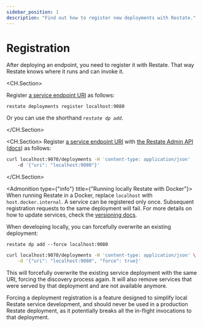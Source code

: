 ```yaml
---
sidebar_position: 1
description: "Find out how to register new deployments with Restate."
---
```



# Registration

After deploying an endpoint, you need to register it with Restate.
That way Restate knows where it runs and can invoke it.

<Tabs groupId="interface" queryString>
<TabItem value="cli" label="CLI">

<CH.Section>

Register [a service endpoint URI](focus://1[30:44]) as follows:

```shell
restate deployments register localhost:9080
```

Or you can use the shorthand _`restate dp add`_.

</CH.Section>

</TabItem>
<TabItem value="curl" label="curl">

<CH.Section>
Register [a service endpoint URI](focus://1[72:99]) with [the Restate Admin API](focus://1[5:19]) ([docs](/references/admin-api#tag/deployment/operation/create_deployment)) as follows:

```bash
curl localhost:9070/deployments -H 'content-type: application/json'
    -d '{"uri": "localhost:9080"}'
```

</CH.Section>
</TabItem>
</Tabs>

<Admonition type={"info"} title={"Running locally Restate with Docker"}>
When running Restate in a Docker, replace `localhost` with `host.docker.internal`.
</Admonition>
<Admonition type="info" title="Updating services">
A service can be registered only once. Subsequent registration requests to the same deployment will fail. For more details on how to update services, check the [versioning docs](/operate/versioning).
</Admonition>

When developing locally, you can forcefully overwrite an existing deployment:

<Tabs groupId="interface" queryString>
<TabItem value="cli" label="CLI">

```shell
restate dp add --force localhost:9080
```

</TabItem>
<TabItem value="curl" label="curl">

```bash
curl localhost:9070/deployments -H 'content-type: application/json' \
    -d '{"uri": "localhost:9080", "force": true}'
```

</TabItem>
</Tabs>


This will forcefully overwrite the existing service deployment with the same URI, forcing the discovery process again. It will also remove services that were served by that deployment and are not available anymore.

<Admonition type="warning">
Forcing a deployment registration is a feature designed to simplify local Restate service development, and should never be used in a production Restate deployment, as it potentially breaks all the in-flight invocations to that deployment.
</Admonition>


